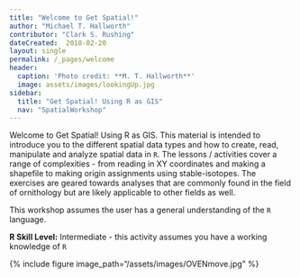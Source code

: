 ```yaml
---
title: "Welcome to Get Spatial!"
author: "Michael T. Hallworth"
contributor: "Clark S. Rushing"
dateCreated:  2018-02-20
layout: single
permalink: /_pages/welcome
header:
  caption: 'Photo credit: **M. T. Hallworth**'
  image: assets/images/lookingUp.jpg
sidebar:
  title: "Get Spatial! Using R as GIS"
  nav: "SpatialWorkshop"
---
```


Welcome to Get Spatial! Using R as GIS. This material is intended to introduce you to the different spatial data types and how to create, read, manipulate and analyze spatial data in `R`. The lessons / activities cover a range of complexities - from reading in XY coordinates and making a shapefile to making origin assignments using stable-isotopes. The exercises are geared towards analyses that are commonly found in the field of ornithology but are likely applicable to other fields as well. 

This workshop assumes the user has a general understanding of the `R` language. 

**R Skill Level:** Intermediate - this activity assumes you have a working knowledge of `R`

{% include figure image_path="/assets/images/OVENmove.jpg" %}



